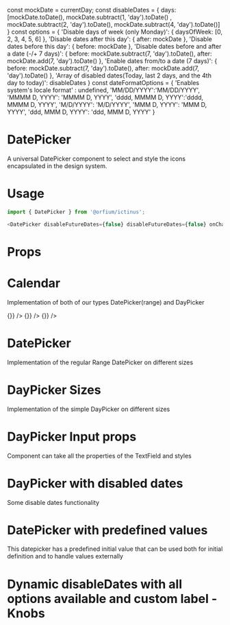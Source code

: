 const mockDate = currentDay;
const disableDates = {
    days: [mockDate.toDate(), mockDate.subtract(1, 'day').toDate() , mockDate.subtract(2, 'day').toDate(), mockDate.subtract(4, 'day').toDate()]
}
const options = {
  'Disable days of week (only Monday)': { daysOfWeek: [0, 2, 3, 4, 5, 6] },
  'Disable dates after this day': { after: mockDate },
  'Disable dates before this day': { before: mockDate },
  'Disable dates before and after a date (-/+ 7 days)': { before: mockDate.subtract(7, 'day').toDate(), after: mockDate.add(7, 'day').toDate() },
  'Enable dates from/to a date (7 days)': { before: mockDate.subtract(7, 'day').toDate(), after: mockDate.add(7, 'day').toDate() },
  'Array of disabled dates(Today, last 2 days, and the 4th day to today)': disableDates
}
const dateFormatOptions = {
  'Enables system\'s locale format' : undefined,
  'MM/DD/YYYY':'MM/DD/YYYY',
  'MMMM D, YYYY': 'MMMM D, YYYY',
  'dddd, MMMM D, YYYY':'dddd, MMMM D, YYYY',
  'M/D/YYYY':  'M/D/YYYY',
  'MMM D, YYYY': 'MMM D, YYYY',
  'ddd, MMM D, YYYY': 'ddd, MMM D, YYYY'
}


<Meta title="Design System/DatePicker" component={DatePicker} />

# DatePicker

A universal DatePicker component to select and style the icons encapsulated in the design system.

# Usage

```js
import { DatePicker } from '@orfium/ictinus';

<DatePicker disableFutureDates={false} disableFutureDates={false} onChange={console.log} />;
```

# Props

<Props of={DatePicker} />

# Calendar

Implementation of both of our types DatePicker(range) and DayPicker

<Preview>
  <Story name="Calendar" parameters={{ decorators: [withKnobs] }}>
    <Stack vertical>
      <OverlayComponent
        isRangePicker
        extraOptions={extraOptions}
        selectedDays={{
          from: mockDate.add(1, 'day'),
          to: mockDate.add(44, 'day'),
        }}
        onDaySelect={() => {}}
      />
      <OverlayComponent
        isRangePicker
        selectedDays={{
          from: mockDate.add(1, 'day'),
          to: mockDate.add(44, 'day'),
        }}
        onDaySelect={() => {}}
      />
      <OverlayComponent
        selectedDays={{
          from: mockDate.add(1, 'day'),
          to: mockDate.add(1, 'day'),
        }}
        onDaySelect={() => {}}
      />
    </Stack>
  </Story>
</Preview>

# DatePicker

Implementation of the regular Range DatePicker on different sizes

<Preview>
  <Story name="DatePicker Range" parameters={{ decorators: [withKnobs] }}>
    <Stack vertical>
      <DatePicker
        inputProps={{ size: 'md', styleType: 'outlined' }}
        isRangePicker
        isDefaultNow={false}
        disableDates={select('disableDates', options, options[0])}
        dateFormatOverride={select('dateFormat', dateFormatOptions, dateFormatOptions[1])}
      />
      <DatePicker
        inputProps={{ size: 'sm', styleType: 'outlined' }}
        isRangePicker
        disableDates={select('disableDates', options, options[0])}
        dateFormatOverride={select('dateFormat', dateFormatOptions, dateFormatOptions[1])}
      />
    </Stack>
  </Story>
</Preview>

# DayPicker Sizes

Implementation of the simple DayPicker on different sizes

<Preview>
  <Story name="DayPicker Sizes" parameters={{ decorators: [withKnobs] }}>
    <Stack>
      <DatePicker
        inputProps={{ size: 'md', styleType: 'outlined' }}
        isDefaultNow={false}
        disableDates={select('disableDates', options, options[0])}
      />
      <DatePicker
        inputProps={{ size: 'sm', styleType: 'outlined' }}
        disableDates={select('disableDates', options, options[0])}
      />
    </Stack>
  </Story>
</Preview>

# DayPicker Input props

Component can take all the properties of the TextField and styles

<Preview>
  <Story name="DayPicker Input props" parameters={{ decorators: [withKnobs] }}>
    <Stack>
      <Stack>
        <DatePicker
          disableDates={select('disableDates', options, options[0])}
        />
        <DatePicker
          inputProps={{ styleType: 'outlined' }}
          disableDates={select('disableDates', options, options[0])}
        />
        <DatePicker
          inputProps={{ styleType: 'elevated' }}
          disableDates={select('disableDates', options, options[0])}
        />
      </Stack>
      <Stack>
        <DatePicker
          inputProps={{ hintMsg: 'Wrong Date', status: 'error' }}
          disableDates={select('disableDates', options, options[0])}
        />
        <DatePicker
          inputProps={{ hintMsg: 'Dates are important', status: 'hint' }}
          disableDates={select('disableDates', options, options[0])}
        />
      </Stack>
    </Stack>
  </Story>
</Preview>

# DayPicker with disabled dates

Some disable dates functionality

<Preview>
  <Story name="DayPicker with disabled dates">
  <Stack>
    <DatePicker
      disableDates={disableDates}
    />
    </Stack>
  </Story>
</Preview>

# DatePicker with predefined values

This datepicker has a predefined initial value that can be used both for initial definition and to handle values externally

<Preview>
  <Story name="DayPicker with predefined values">
    <DatePicker
      isRangePicker
      value={{
        to: mockDate
          .add(11, 'day')
          .toDate(),
        from: mockDate
          .add(1, 'day')
          .toDate(),
      }}
      disableDates={{ daysOfWeek: [1, 2, 3, 4, 5, 6] }}
    />
  </Story>
</Preview>

# Dynamic disableDates with all options available and custom label - Knobs
<Preview>
  <Story name="Dynamic disableDates with all options available - Knobs" parameters={{ decorators: [withKnobs] }}>
    <DatePicker disableDates={select('disableDates', options, options[0])} inputLabel={text('inputLabel', 'Custom Date')} isRangePicker={boolean('isRangePicker', false)} />
  </Story>
</Preview>
